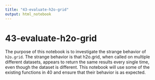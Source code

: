 ```yaml
---
title: "43-evaluate-h2o-grid"
output: html_notebook
---
```


# 43-evaluate-h2o-grid

The purpose of this notebook is to investigate the strange behavior of `h2o.grid`.  The strange behavior is that h2o.grid, when called on multiple different datasets, appears to return the same results every single time, even though the dataset is different.  This notebook will use some of the existing functions in 40 and ensure that their behavior is as expected.

```r

```

